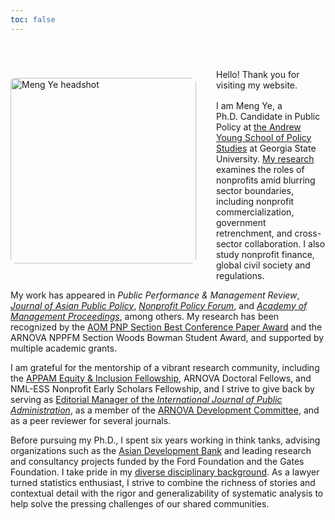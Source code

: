 ```yaml
---
toc: false
---
```


```{=html}
<style>

/* Photo only: float left with bleed and spacing */
.headshot {
  float: left;
  width: 297px;            /* 220px × 1.35 */
  height: auto;
  margin: 4em 2rem 2rem 0; /* top: 4 lines, right + bottom spacing */
  border-radius: 8px;
}

/* Apply same top bleed to the greeting line */
.greeting {
  display: block;
  margin-top: 4em;         /* same as photo top */
  margin-bottom: 1rem;
}

/* Remove underline but preserve theme link color */
main a {
  text-decoration: none !important;
}
</style>
```
<img src="mengye.jpg" alt="Meng Ye headshot" class="headshot"/>

[Hello! Thank you for visiting my website.]{.greeting}

I am Meng Ye, a Ph.D. Candidate in Public Policy at [the Andrew Young School of Policy Studies](https://aysps.gsu.edu/phd-student/ye-meng/) at Georgia State University. [My research](/research/pipeline.qmd) examines the roles of nonprofits amid blurring sector boundaries, including nonprofit commercialization, government retrenchment, and cross-sector collaboration. I also study nonprofit finance, global civil society and regulations.

My work has appeared in *Public Performance & Management Review*, [*Journal of Asian Public Policy*](https://www.tandfonline.com/doi/abs/10.1080/17516234.2020.1824263), [*Nonprofit Policy Forum*](https://www.degruyterbrill.com/document/doi/10.1515/npf-2022-0014/html), and [*Academy of Management Proceedings*](https://journals.aom.org/doi/epdf/10.5465/AMPROC.2023.155bp), among others. My research has been recognized by the [AOM PNP Section Best Conference Paper Award](https://www.linkedin.com/posts/rebeccatekula_aom2023-activity-7079936050055245824-ZdjA?utm_source=share&utm_medium=member_desktop&rcm=ACoAAAgcY3oBCh29bxUuNTZETfJaqIzYHSXe8Vc) and the ARNOVA NPPFM Section Woods Bowman Student Award, and supported by multiple academic grants.

I am grateful for the mentorship of a vibrant research community, including the [APPAM Equity & Inclusion Fellowship](https://www.appam.org/about-appam/awards/2022-equity-inclusion-fellowship-student-recipients/), ARNOVA Doctoral Fellows, and NML-ESS Nonprofit Early Scholars Fellowship, and I strive to give back by serving as [Editorial Manager of the *International Journal of Public Administration*](https://www.tandfonline.com/journals/lpad20/about-this-journal#editorial-board), as a member of the [ARNOVA Development Committee](https://www.arnova.org/committees/), and as a peer reviewer for several journals.

Before pursuing my Ph.D., I spent six years working in think tanks, advising organizations such as the [Asian Development Bank](https://www.adb.org/projects/45514-001/main) and leading research and consultancy projects funded by the Ford Foundation and the Gates Foundation. I take pride in my [diverse disciplinary background](/about.qmd). As a lawyer turned statistics enthusiast, I strive to combine the richness of stories and contextual detail with the rigor and generalizability of systematic analysis to help solve the pressing challenges of our shared communities.
